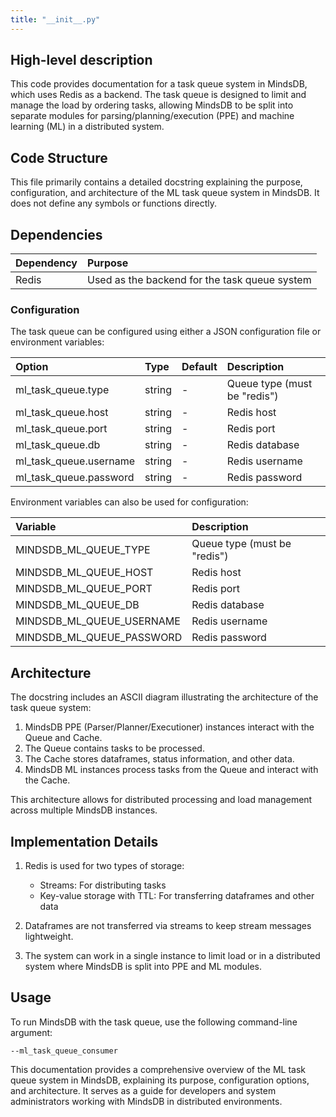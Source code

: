 ```yaml
---
title: "__init__.py"
---
```


## High-level description
This code provides documentation for a task queue system in MindsDB, which uses Redis as a backend. The task queue is designed to limit and manage the load by ordering tasks, allowing MindsDB to be split into separate modules for parsing/planning/execution (PPE) and machine learning (ML) in a distributed system.

## Code Structure
This file primarily contains a detailed docstring explaining the purpose, configuration, and architecture of the ML task queue system in MindsDB. It does not define any symbols or functions directly.

## Dependencies
| Dependency | Purpose |
|:-----------|:--------|
| Redis | Used as the backend for the task queue system |

### Configuration
The task queue can be configured using either a JSON configuration file or environment variables:

| Option | Type | Default | Description |
|:-------|:-----|:--------|:------------|
| ml_task_queue.type | string | - | Queue type (must be "redis") |
| ml_task_queue.host | string | - | Redis host |
| ml_task_queue.port | string | - | Redis port |
| ml_task_queue.db | string | - | Redis database |
| ml_task_queue.username | string | - | Redis username |
| ml_task_queue.password | string | - | Redis password |

Environment variables can also be used for configuration:

| Variable | Description |
|:---------|:------------|
| MINDSDB_ML_QUEUE_TYPE | Queue type (must be "redis") |
| MINDSDB_ML_QUEUE_HOST | Redis host |
| MINDSDB_ML_QUEUE_PORT | Redis port |
| MINDSDB_ML_QUEUE_DB | Redis database |
| MINDSDB_ML_QUEUE_USERNAME | Redis username |
| MINDSDB_ML_QUEUE_PASSWORD | Redis password |

## Architecture
The docstring includes an ASCII diagram illustrating the architecture of the task queue system:

1. MindsDB PPE (Parser/Planner/Executioner) instances interact with the Queue and Cache.
2. The Queue contains tasks to be processed.
3. The Cache stores dataframes, status information, and other data.
4. MindsDB ML instances process tasks from the Queue and interact with the Cache.

This architecture allows for distributed processing and load management across multiple MindsDB instances.

## Implementation Details
1. Redis is used for two types of storage:
   - Streams: For distributing tasks
   - Key-value storage with TTL: For transferring dataframes and other data

2. Dataframes are not transferred via streams to keep stream messages lightweight.

3. The system can work in a single instance to limit load or in a distributed system where MindsDB is split into PPE and ML modules.

## Usage
To run MindsDB with the task queue, use the following command-line argument:
```
--ml_task_queue_consumer
```

This documentation provides a comprehensive overview of the ML task queue system in MindsDB, explaining its purpose, configuration options, and architecture. It serves as a guide for developers and system administrators working with MindsDB in distributed environments.